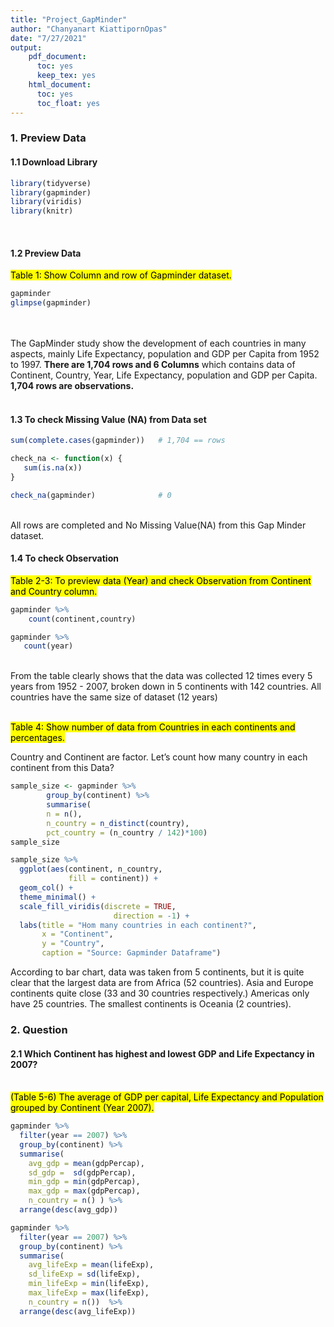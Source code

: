 ---
title: "Project_GapMinder"
author: "Chanyanart KiattipornOpas"
date: "7/27/2021"
output: 
    pdf_document: 
      toc: yes
      keep_tex: yes
    html_document: 
      toc: yes
      toc_float: yes
---

### **1. Preview Data** 

#### **1.1 Download Library**
```{r download library, message=FALSE, warning=FALSE}
library(tidyverse)
library(gapminder)
library(viridis)
library(knitr)
```
<br>

#### **1.2 Preview Data** 

<mark>Table 1: Show Column and row of Gapminder dataset.</mark> <br>

```{r Gapminder Dataset}
gapminder
glimpse(gapminder)
```
<br>
<br>
The GapMinder study show the development of each countries in many aspects, mainly Life Expectancy, population and GDP per Capita from 1952 to 1997. **There are 1,704 rows and 6 Columns** which contains data of Continent, Country, Year, Life Expectancy, population and GDP per Capita.  **1,704 rows are observations.**
<br>
<br>

#### **1.3 To check Missing Value (NA) from Data set** 

```{r Check Missing Value}
sum(complete.cases(gapminder))   # 1,704 == rows

check_na <- function(x) {
   sum(is.na(x))
}

check_na(gapminder)              # 0
```
<br>
All rows are completed and No Missing Value(NA) from this Gap Minder dataset. <br>


#### **1.4 To check Observation**

<mark>Table 2-3: To preview data (Year) and check Observation from Continent and Country column.</mark>

```{r}
gapminder %>% 
    count(continent,country) 

gapminder %>%
   count(year)
```
<br>
From the table clearly shows that the data was collected 12 times every 5 years from 1952 - 2007, broken down in 5 continents with 142 countries. All countries have the same size of dataset (12 years) <br>
<br>

<mark>Table 4: Show number of data from Countries in each continents and percentages.</mark>

Country and Continent are factor. Let's count how many country in each continent from this Data?


```{r message=FALSE, warning=FALSE}
sample_size <- gapminder %>%
        group_by(continent) %>%
        summarise(
        n = n(),
        n_country = n_distinct(country),
        pct_country = (n_country / 142)*100) 
sample_size 
```

```{r Preview Country sample, message=FALSE, warning=FALSE}
sample_size %>% 
  ggplot(aes(continent, n_country, 
             fill = continent)) + 
  geom_col() + 
  theme_minimal() + 
  scale_fill_viridis(discrete = TRUE, 
                       direction = -1) + 
  labs(title = "Hom many countries in each continent?", 
       x = "Continent", 
       y = "Country", 
       caption = "Source: Gapminder Dataframe")

```

According to bar chart, data was taken from 5 continents, but it is quite clear that the largest data are from Africa (52 countries). Asia and Europe continents quite close (33 and 30 countries respectively.) Americas only have 25 countries. The smallest continents is Oceania (2 countries). <br>

### **2. Question**

#### **2.1 Which Continent has highest and lowest GDP and Life Expectancy in 2007?** <br>


<br> <mark>(Table 5-6) The average of GDP per capital, Life Expectancy and Population grouped by Continent (Year 2007). </mark>

```{r message=FALSE, warning=FALSE}
gapminder %>% 
  filter(year == 2007) %>%
  group_by(continent) %>% 
  summarise(
    avg_gdp = mean(gdpPercap),
    sd_gdp =  sd(gdpPercap),
    min_gdp = min(gdpPercap), 
    max_gdp = max(gdpPercap),
    n_country = n() ) %>% 
  arrange(desc(avg_gdp))
```

```{r message=FALSE, warning=FALSE}
gapminder %>% 
  filter(year == 2007) %>%
  group_by(continent) %>% 
  summarise(
    avg_lifeExp = mean(lifeExp),
    sd_lifeExp = sd(lifeExp),
    min_lifeExp = min(lifeExp), 
    max_lifeExp = max(lifeExp),
    n_country = n())  %>% 
  arrange(desc(avg_lifeExp))
```







